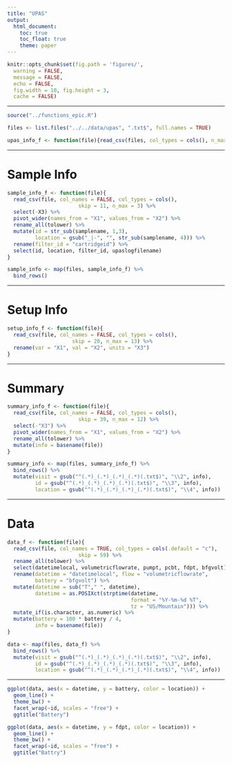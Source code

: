 ```yaml
---
title: "UPAS"
output:
  html_document:
    toc: true
    toc_float: true
    theme: paper
---
```


```r
knitr::opts_chunk$set(fig.path = 'figures/',
  warning = FALSE,
  message = FALSE,
  echo = FALSE,
  fig.width = 10, fig.height = 3,
  cache = FALSE)
```

---

```r
source("../functions_epic.R")
```

```r
files <- list.files("../../data/upas", ".txt$", full.names = TRUE)
```

```r
upas_info_f <- function(file){read_csv(files, col_types = cols(), n_max = 4)}
```

---

# Sample Info

```r
sample_info_f <- function(file){
  read_csv(file, col_names = FALSE, col_types = cols(),
                       skip = 11, n_max = 3) %>%
  select(-X3) %>%
  pivot_wider(names_from = "X1", values_from = "X2") %>%
  rename_all(tolower) %>%
  mutate(id = str_sub(samplename, 1,3),
         location = gsub("_|-", "", str_sub(samplename, 4))) %>%
  rename(filter_id = "cartridgeid") %>%
  select(id, location, filter_id, upaslogfilename)
}
```

```r
sample_info <- map(files, sample_info_f) %>%
  bind_rows()
```

---

# Setup Info

```r
setup_info_f <- function(file){
  read_csv(file, col_names = FALSE, col_types = cols(),
                     skip = 20, n_max = 13) %>%
  rename(var = "X1", val = "X2", units = "X3")
} 
```

---

# Summary

```r
summary_info_f <- function(file){
  read_csv(file, col_names = FALSE, col_types = cols(),
                       skip = 39, n_max = 12) %>%
  select(-"X3") %>%
  pivot_wider(names_from = "X1", values_from = "X2") %>%
  rename_all(tolower) %>%
  mutate(info = basename(file))
}
```

```r
summary_info <- map(files, summary_info_f) %>%
  bind_rows() %>%
  mutate(visit = gsub("^(.*)_(.*)_(.*)_(.*)(.txt$)", "\\2", info),
         id = gsub("^(.*)_(.*)_(.*)_(.*)(.txt$)", "\\3", info),
         location = gsub("^(.*)_(.*)_(.*)_(.*)(.txt$)", "\\4", info))
```

---

# Data

```r
data_f <- function(file){
  read_csv(file, col_names = TRUE, col_types = cols(.default = "c"),
                       skip = 59) %>%
  rename_all(tolower) %>%
  select(datetimelocal, volumetricflowrate, pumpt, pcbt, fdpt, bfgvolt) %>%
  rename(datetime = "datetimelocal", flow = "volumetricflowrate",
         battery = "bfgvolt") %>%
  mutate(datetime = sub("T"," ", datetime),
         datetime = as.POSIXct(strptime(datetime,
                                        format = "%Y-%m-%d %T",
                                        tz = "US/Mountain"))) %>%
  mutate_if(is.character, as.numeric) %>%
  mutate(battery = 100 * battery / 4,
         info = basename(file))
}
```

```r
data <- map(files, data_f) %>%
  bind_rows() %>%
  mutate(visit = gsub("^(.*)_(.*)_(.*)_(.*)(.txt$)", "\\2", info),
         id = gsub("^(.*)_(.*)_(.*)_(.*)(.txt$)", "\\3", info),
         location = gsub("^(.*)_(.*)_(.*)_(.*)(.txt$)", "\\4", info))
```

---

```r
ggplot(data, aes(x = datetime, y = battery, color = location)) +
  geom_line() +
  theme_bw() +
  facet_wrap(~id, scales = "free") +
  ggtitle("Battery")
```

```r
ggplot(data, aes(x = datetime, y = fdpt, color = location)) +
  geom_line() +
  theme_bw() +
  facet_wrap(~id, scales = "free") +
  ggtitle("Battry")
```
